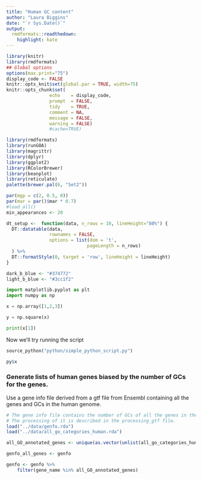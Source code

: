 ```yaml
---
title: "Human GC content"
author: "Laura Biggins"
date: "`r Sys.Date()`"
output:
  rmdformats::readthedown:
    highlight: kate
---
```


```r
library(knitr)
library(rmdformats)
## Global options
options(max.print="75")
display_code <- FALSE
knitr::opts_knit$set(global.par = TRUE, width=75)
knitr::opts_chunk$set(
                echo    = display_code,
                prompt  = FALSE,
                tidy    = TRUE,
                comment = NA,
                message = FALSE,
                warning = FALSE)
                #cache=TRUE)

library(rmdformats)
library(runGOA)
library(magrittr)
library(dplyr)
library(ggplot2)
library(RColorBrewer)
library(beanplot)
library(reticulate)
palette(brewer.pal(6, "Set2"))

par(mgp = c(2, 0.5, 0))
par(mar = par()$mar * 0.7)
#load_all()
min_appearances <- 20
```

```r
dt_setup <-  function(data, n_rows = 10, lineHeight="80%") {
  DT::datatable(data,
                rownames = FALSE,
                options = list(dom = 't', 
                              pageLength = n_rows)
  ) %>%
  DT::formatStyle(0, target = 'row', lineHeight = lineHeight)
}

dark_b_blue <- "#374772" 
light_b_blue <- "#3cc1f2"
```


```python
import matplotlib.pyplot as plt
import numpy as np

x = np.array([1,2,3])

y = np.square(x)

print(x[1])
```

Now we'll try running the script
```python
source_python("python/simple_python_script.py")
```

```r
py$x
```


### Generate lists of human genes biased by the number of GCs for the genes.

Use a gene info file derived from a gtf file from Ensembl containing all the genes
and GCs in the human genome.

```r
# The gene info file contains the number of GCs of all the genes in the human genome. 
# The processing of it is described in the processing_gtf file.
load("../data/genfo.rda")
load("../data/all_go_categories_human.rda")

all_GO_annotated_genes <- unique(as.vector(unlist(all_go_categories_human)))

genfo_all_genes <- genfo

genfo <- genfo %>%
    filter(gene_name %in% all_GO_annotated_genes)

```
